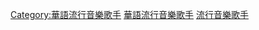 [[Category:華語流行音樂歌手|Category:華語流行音樂歌手]]
[[Category:馬來西亞流行音樂歌手|華語流行音樂歌手]]
[[Category:馬來西亞華語歌手|流行音樂歌手]]